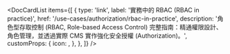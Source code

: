 
<DocCardList
  items={[
    {
      type: 'link',
      label: '實務中的 RBAC (RBAC in practice)',
      href: '/use-cases/authorization/rbac-in-practice',
      description:
        '角色型存取控制 (RBAC, Role-based Access Control) 完整指南：精通權限設計、角色管理，並透過實際 CMS 實作強化安全授權 (Authorization)。',
      customProps: {
        icon: <AuthorizationIcon />,
      },
    },
  ]}
/>
